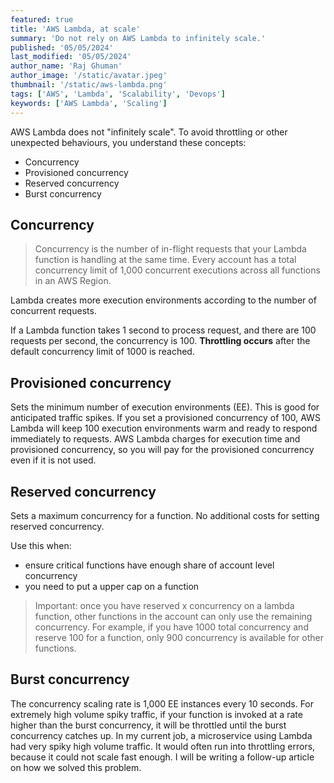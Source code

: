 ```yaml
---
featured: true
title: 'AWS Lambda, at scale'
summary: 'Do not rely on AWS Lambda to infinitely scale.'
published: '05/05/2024'
last_modified: '05/05/2024'
author_name: 'Raj Ghuman'
author_image: '/static/avatar.jpeg'
thumbnail: '/static/aws-lambda.png'
tags: ['AWS', 'Lambda', 'Scalability', 'Devops']
keywords: ['AWS Lambda', 'Scaling']
---
```


AWS Lambda does not "infinitely scale". To avoid throttling or other unexpected behaviours, you understand these concepts:

- Concurrency
- Provisioned concurrency
- Reserved concurrency
- Burst concurrency

## Concurrency
> Concurrency is the number of in-flight requests that your Lambda function is handling at the same time. Every account has a total concurrency limit of 1,000 concurrent executions across all functions in an AWS Region.

Lambda creates more execution environments according to the number of concurrent requests.

If a Lambda function takes 1 second to process request, and there are 100 requests per second, the concurrency is 100.
**Throttling occurs** after the default concurrency limit of 1000 is reached.

## Provisioned concurrency
Sets the minimum number of execution environments (EE). This is good for anticipated traffic spikes. If you set a provisioned concurrency of 100, AWS Lambda will keep 100 execution environments warm and ready to respond immediately to requests.
AWS Lambda charges for execution time and provisioned concurrency, so you will pay for the provisioned concurrency even if it is not used.

## Reserved concurrency
Sets a maximum concurrency for a function. No additional costs for setting reserved concurrency.

Use this when:
- ensure critical functions have enough share of account level concurrency
- you need to put a upper cap on a function

> Important: once you have reserved x concurrency on a lambda function, other functions in the account can only use the remaining concurrency. For example, if you have 1000 total concurrency and reserve 100 for a function, only 900 concurrency is available for other functions.


## Burst concurrency
The concurrency scaling rate is 1,000 EE instances every 10 seconds.
For extremely high volume spiky traffic, if your function is invoked at a rate higher than the burst concurrency, it will be throttled until the burst concurrency catches up.
In my current job, a microservice using Lambda had very spiky high volume traffic. It would often run into throttling errors, because it could not scale fast enough.
I will be writing a follow-up article on how we solved this problem.